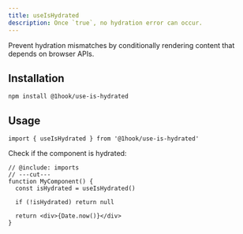 ```yaml
---
title: useIsHydrated
description: Once `true`, no hydration error can occur.
---
```


Prevent hydration mismatches by conditionally rendering content that depends on browser APIs.

## Installation

```package-install
npm install @1hook/use-is-hydrated
```

## Usage

```tsx twoslash include imports
import { useIsHydrated } from '@1hook/use-is-hydrated'
```

Check if the component is hydrated:

```tsx twoslash
// @include: imports
// ---cut---
function MyComponent() {
  const isHydrated = useIsHydrated()

  if (!isHydrated) return null

  return <div>{Date.now()}</div>
}
```
